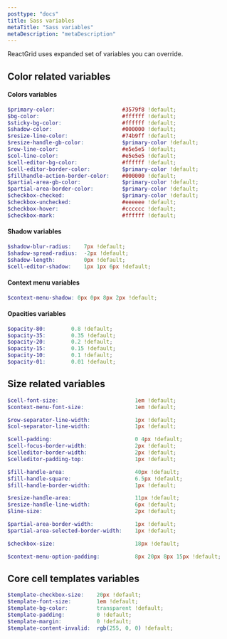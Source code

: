 ```yaml
---
posttype: "docs"
title: Sass variables
metaTitle: "Sass variables"
metaDescription: "metaDescription"
---
```


ReactGrid uses expanded set of variables you can override.

## Color related variables

#### Colors variables
```scss
$primary-color:                     #3579f8 !default;
$bg-color:                          #ffffff !default;
$sticky-bg-color:                   #ffffff !default;
$shadow-color:                      #000000 !default;
$resize-line-color:                 #74b9ff !default;
$resize-handle-gb-color:            $primary-color !default;
$row-line-color:                    #e5e5e5 !default;
$col-line-color:                    #e5e5e5 !default;
$cell-editor-bg-color:              #ffffff !default;
$cell-editor-border-color:          $primary-color !default;
$fillhandle-action-border-color:    #000000 !default;
$partial-area-gb-color:             $primary-color !default;
$partial-area-border-color:         $primary-color !default;
$checkbox-checked:                  $primary-color !default;
$checkbox-unchecked:                #eeeeee !default;
$checkbox-hover:                    #cccccc !default;
$checkbox-mark:                     #ffffff !default;
```

#### Shadow variables
```scss
$shadow-blur-radius:    7px !default; 
$shadow-spread-radius:  -2px !default; 
$shadow-length:         0px !default; 
$cell-editor-shadow:    1px 1px 6px !default;
```

#### Context menu variables
```scss
$context-menu-shadow: 0px 0px 8px 2px !default;
```

#### Opacities variables
```scss
$opacity-80:        0.8 !default;
$opacity-35:        0.35 !default;
$opacity-20:        0.2 !default;
$opacity-15:        0.15 !default;
$opacity-10:        0.1 !default;
$opacity-01:        0.01 !default;
```

## Size related variables
```scss
$cell-font-size:                        1em !default;
$context-menu-font-size:                1em !default;

$row-separator-line-width:              1px !default;
$col-separator-line-width:              1px !default;

$cell-padding:                          0 4px !default;
$cell-focus-border-width:               2px !default;
$celleditor-border-width:               2px !default;
$celleditor-padding-top:                1px !default;

$fill-handle-area:                      40px !default;
$fill-handle-square:                    6.5px !default;
$fill-handle-border-width:              1px !default;

$resize-handle-area:                    11px !default;
$resize-handle-line-width:              6px !default;
$line-size:                             2px !default;

$partial-area-border-width:             1px !default;
$partial-area-selected-border-width:    1px !default;

$checkbox-size:                         18px !default;

$context-menu-option-padding:           8px 20px 8px 15px !default;
```

## Core cell templates variables

```scss
$template-checkbox-size:    20px !default;
$template-font-size:        1em !default;
$template-bg-color:         transparent !default;
$template-padding:          0 !default;
$template-margin:           0 !default;
$template-content-invalid:  rgb(255, 0, 0) !default;
```